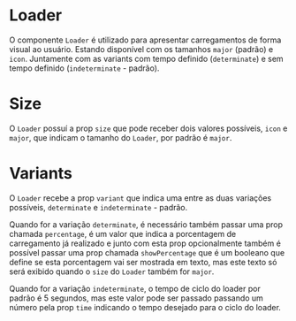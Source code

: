 

<Meta title='Data Display|Loader' component={Loader} />

# Loader

O componente `Loader` é utilizado para apresentar carregamentos de forma visual ao usuário. Estando disponível com os tamanhos `major` (padrão) e `icon`. Juntamente com as variants com tempo definido (`determinate`) e sem tempo definido (`indeterminate` - padrão).

<Preview>
  <Story
    name='Base'
    parameters={{
      design: {
        type: 'figma',
        url: 'https://www.figma.com/file/O3bKxIcsj2rc1FNIRclJyT/Saturn-System?node-id=245%3A0'
      }
    }}
  >
    <ThemeProvider>
      <Loader />
    </ThemeProvider>
  </Story>
</Preview>

# Size

O `Loader` possuí a prop `size` que pode receber dois valores possíveis, `icon` e `major`, que indicam o tamanho do `Loader`, por padrão é `major`.

<Preview>
  <Story
    name='Size'
    parameters={{
      design: {
        type: 'figma',
        url: 'https://www.figma.com/file/O3bKxIcsj2rc1FNIRclJyT/Saturn-System?node-id=245%3A0'
      }
    }}
  >
    <ThemeProvider>
      <Loader size='major' />
      <Loader size='icon' />
    </ThemeProvider>
  </Story>
</Preview>

# Variants

O `Loader` recebe a prop `variant` que indica uma entre as duas variações possíveis, `determinate` e `indeterminate` - padrão.

Quando for a variação `determinate`, é necessário também passar uma prop chamada `percentage`, é um valor que indica a porcentagem de carregamento já realizado e junto com esta prop opcionalmente também é possível passar uma prop chamada `showPercentage` que é um booleano que define se esta porcentagem vai ser mostrada em texto, mas este texto só será exibido quando o `size` do `Loader` também for `major`.

Quando for a variação `indeterminate`, o tempo de ciclo do loader por padrão é 5 segundos, mas este valor pode ser passado passando um número pela prop `time` indicando o tempo desejado para o ciclo do loader.

<Preview>
  <Story
    name='Variants'
    parameters={{
      design: {
        type: 'figma',
        url: 'https://www.figma.com/file/O3bKxIcsj2rc1FNIRclJyT/Saturn-System?node-id=245%3A0'
      }
    }}
  >
    <ThemeProvider>
      <Loader percentage={30} showPercentage={true} variant='determinate' />
      <Loader percentage={30} variant='determinate' />
      <Loader variant='indeterminate' />
      <Loader variant='indeterminate' time={8} />
    </ThemeProvider>
  </Story>
</Preview>
